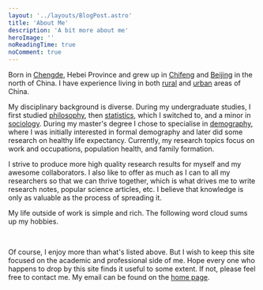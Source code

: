 ```yaml
---
layout: '../layouts/BlogPost.astro'
title: 'About Me'
description: 'A bit more about me'
heroImage: ''
noReadingTime: true
noComment: true
---
```


Born in [Chengde](https://en.wikipedia.org/wiki/Chengde), Hebei Province and grew up in [Chifeng](https://en.wikipedia.org/wiki/Chifeng) and [Beijing](https://en.wikipedia.org/wiki/Beijing) in the north of China. I have experience living in both [rural](https://en.wikipedia.org/wiki/Rural_society_in_China) and [urban](https://en.wikipedia.org/wiki/Megalopolises_in_China) areas of China.

My disciplinary background is diverse. During my undergraduate studies, I first studied [philosophy](https://phil.muc.edu.cn/index.htm), then [statistics](https://lxy.muc.edu.cn/index.htm), which I switched to, and a minor in [sociology](https://msy.muc.edu.cn/index.htm). During my master's degree I chose to specialise in [demography](http://ssps.ruc.edu.cn/index.htm), where I was initially interested in formal demography and later did some research on healthy life expectancy. Currently, my research topics focus on work and occupations, population health, and family formation.

I strive to produce more high quality research results for myself and my awesome collaborators. I also like to offer as much as I can to all my researchers so that we can thrive together, which is what drives me to write research notes, popular science articles, etc. I believe that knowledge is only as valuable as the process of spreading it.

My life outside of work is simple and rich. The following word cloud sums up my hobbies.



<TagCloud />
<br/>

Of course, I enjoy more than what's listed above. But I wish to keep this site focused on the academic and professional side of me. Hope every one who happens to drop by this site finds it useful to some extent. If not, please feel free to contact me. My email can be found on the [home page](/). 


